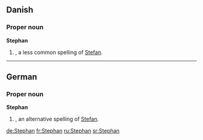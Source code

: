 ==Danish==

===Proper noun===
'''Stephan'''

# {{given name|male||da:}}, a less common spelling of [[Stefan]].

----

==German==

===Proper noun===
'''Stephan'''

# {{given name|male||de:}}, an alternative spelling of [[Stefan]].

[[de:Stephan]]
[[fr:Stephan]]
[[ru:Stephan]]
[[sr:Stephan]]